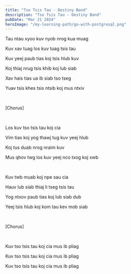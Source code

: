 ```yaml
---
title: "Tso Tsis Tau - Destiny Band"
description: "Tso Tsis Tau - Destiny Band"
pubDate: "Mar 21 2024"
heroImage: "/my-learning-path/go-with-postgresql.png"
---
```


Tau ntau xyoo kuv nyob nrog kua muag

Kuv xav tuag los kuv tuag tsis tau

Kuv yeej paub tias koj tsis hlub kuv

Koj thiaj nrug tsis khib koj lub siab

Xav hais tias ua ib siab tso tseg

Yuav tsis khes tsis ntsib koj mus ntxiv

<br />

[Chorus]

<br />

Los kuv tso tsis tau koj cia

Vim tias koj yog thawj tug kuv yeej hlub

Koj tus duab nrog nraim kuv

Mus qhov twg los kuv yeej nco txog koj xwb

<br />

Kuv twb muab koj npe sau cia

Hauv lub siab thiaj li tseg tsis tau

Yog ntxov paub tias koj lub siab dub

Yeej tsis hlub koj kom tau kev mob siab

<br />

[Chorus]

<br />

Kuv tso tsis tau koj cia mus ib pliag

Kuv tso tsis tau koj cia mus ib pliag

Kuv tso tsis tau koj cia mus ib pliag
